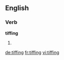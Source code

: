 
==English==

===Verb===
'''tiffing'''

# {{present participle of|tiff}}

[[de:tiffing]]
[[fr:tiffing]]
[[vi:tiffing]]